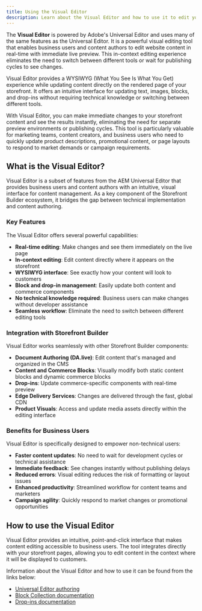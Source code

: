 ```yaml
---
title: Using the Visual Editor
description: Learn about the Visual Editor and how to use it to edit your storefront content.
---
```


The **Visual Editor** is powered by Adobe's Universal Editor and uses many of the same features as the Universal Editor. It is a powerful visual editing tool that enables business users and content authors to edit website content in real-time with immediate live preview. This in-context editing experience eliminates the need to switch between different tools or wait for publishing cycles to see changes.

Visual Editor provides a WYSIWYG (What You See Is What You Get) experience while updating content directly on the rendered page of your storefront. It offers an intuitive interface for updating text, images, blocks, and drop-ins without requiring technical knowledge or switching between different tools.

With Visual Editor, you can make immediate changes to your storefront content and see the results instantly, eliminating the need for separate preview environments or publishing cycles. This tool is particularly valuable for marketing teams, content creators, and business users who need to quickly update product descriptions, promotional content, or page layouts to respond to market demands or campaign requirements.

## What is the Visual Editor?

Visual Editor is a subset of features from the AEM Universal Editor that provides business users and content authors with an intuitive, visual interface for content management. As a key component of the Storefront Builder ecosystem, it bridges the gap between technical implementation and content authoring.

### Key Features

The Visual Editor offers several powerful capabilities:

- **Real-time editing**: Make changes and see them immediately on the live page
- **In-context editing**: Edit content directly where it appears on the storefront
- **WYSIWYG interface**: See exactly how your content will look to customers
- **Block and drop-in management**: Easily update both content and commerce components
- **No technical knowledge required**: Business users can make changes without developer assistance
- **Seamless workflow**: Eliminate the need to switch between different editing tools

### Integration with Storefront Builder

Visual Editor works seamlessly with other Storefront Builder components:

- **Document Authoring (DA.live)**: Edit content that's managed and organized in the CMS
- **Content and Commerce Blocks**: Visually modify both static content blocks and dynamic commerce blocks
- **Drop-ins**: Update commerce-specific components with real-time preview
- **Edge Delivery Services**: Changes are delivered through the fast, global CDN
- **Product Visuals**: Access and update media assets directly within the editing interface

### Benefits for Business Users

Visual Editor is specifically designed to empower non-technical users:

- **Faster content updates**: No need to wait for development cycles or technical assistance
- **Immediate feedback**: See changes instantly without publishing delays
- **Reduced errors**: Visual editing reduces the risk of formatting or layout issues
- **Enhanced productivity**: Streamlined workflow for content teams and marketers
- **Campaign agility**: Quickly respond to market changes or promotional opportunities

## How to use the Visual Editor

Visual Editor provides an intuitive, point-and-click interface that makes content editing accessible to business users. The tool integrates directly with your storefront pages, allowing you to edit content in the context where it will be displayed to customers.

Information about the Visual Editor and how to use it can be found from the links below:

- [Universal Editor authoring](https://experienceleague.adobe.com/en/docs/experience-manager-cloud-service/content/sites/authoring/universal-editor/authoring)
- [Block Collection documentation](https://www.aem.live/developer/block-collection)
- [Drop-ins documentation](/dropins/all/introduction/)
